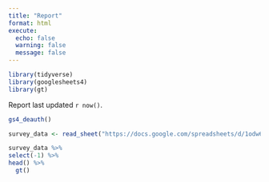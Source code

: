 ```yaml
---
title: "Report"
format: html
execute: 
  echo: false
  warning: false
  message: false
---
```


```r
library(tidyverse)
library(googlesheets4)
library(gt)
```

Report last updated `r now()`.

```r
gs4_deauth()

survey_data <- read_sheet("https://docs.google.com/spreadsheets/d/1odw6d_0VTGIuN5c0ja3TJYVK9on1LjV2gAFmsgm6VGc/edit?usp=sharing")

survey_data %>%
select(-1) %>%
head() %>%
  gt()
```